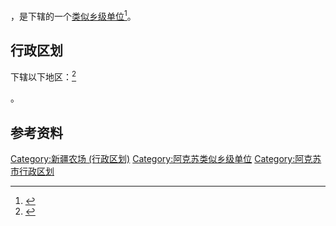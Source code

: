 {{中国乡级行政区|65/29/01/401/000}}

'''{{PAGENAMEBASE}}'''，是{{PRC admin/fullname|65/29/01/401/000|3}}下辖的一个[[类似乡级单位|类似乡级单位]]<ref>{{PRC admin/ref sgc|{{PRC admin/parent|65/29/01/401/000}}}}</ref>。

== 行政区划 ==

{{PAGENAMEBASE}}下辖以下地区：<ref>{{PRC admin/ref sgc|65/29/01/401/000}}</ref>

{{PRC admin/children|65/29/01/401/000}}。

== 参考资料 ==

{{reflist}}

{{阿克苏市行政区划}}
{{新疆行政区划小作品}}

[[Category:新疆农场_(行政区划)|Category:新疆农场 (行政区划)]]
[[Category:阿克苏类似乡级单位|Category:阿克苏类似乡级单位]]
[[Category:阿克苏市行政区划|Category:阿克苏市行政区划]]